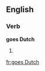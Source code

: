 ==English==

===Verb===
'''goes Dutch'''

# {{third-person singular of|go Dutch}}

[[fr:goes Dutch]]